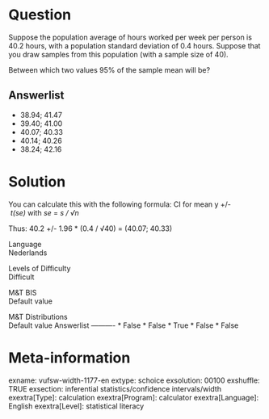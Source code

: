 Question
========
Suppose the population average of hours worked per week per person is
40.2 hours, with a population standard deviation of 0.4 hours. Suppose
that you draw samples from this population (with a sample size of 40).  
  
Between which two values 95% of the sample mean will be?

Answerlist
----------
* 38.94; 41.47
* 39.40; 41.00
* 40.07; 40.33
* 40.14; 40.26
* 38.24; 42.16

Solution
========





You can calculate this with the following formula: CI for mean y
+/-* t(se) *with *se* = *s / √n*  
  
Thus: 40.2 +/- 1.96 \* (0.4 / √40) = (40.07; 40.33)





Language  
Nederlands

Levels of Difficulty  
Difficult

M&T BIS  
Default value

M&T Distributions  
Default value
Answerlist
----------
* False
* False
* True
* False
* False

Meta-information
================
exname: vufsw-width-1177-en
extype: schoice
exsolution: 00100
exshuffle: TRUE
exsection: inferential statistics/confidence intervals/width
exextra[Type]: calculation
exextra[Program]: calculator
exextra[Language]: English
exextra[Level]: statistical literacy

